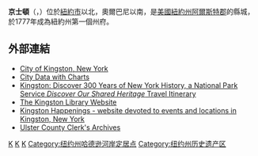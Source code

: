 {{noteTA
|1=zh-cn:金斯顿;zh-hk:京士頓;zh-tw:京斯頓
|2=zh:金斯頓;zh-cn:金斯顿;zh-hk:京士頓;zh-tw:京斯頓
}}
{{Unreferenced|time=2019-09-24T10:39:39+00:00}}
{{Infobox settlement
|name                     = 京士頓
|settlement_type          = 城市
|nickname                 = K- Town
|motto                    =

<!-- Images -->
|image_skyline            = Stockade District, Kingston, NY.jpg
|imagesize                =
|image_caption            = 
|image_flag               =
|image_seal               = Seal of Kingston, New York.png

<!-- Maps -->
|pushpin_map              = New York
|pushpin_label_position   = <!-- the position of the pushpin label: left, right, top, bottom, none -->
|pushpin_map_caption      = 在紐約州的位置
|pushpin_mapsize          =
|image_map                =
|mapsize                  =
|map_caption              =
|image_map1               =
|mapsize1                 =
|map_caption1             =

<!-- Location -->
|coordinates_region       = US-NY
|subdivision_type         = 國家
|subdivision_name         = [[美國|美國]]
|subdivision_type1        = 州
|subdivision_name1        = [[紐約州|紐約州]]
|subdivision_type2        =郡
|subdivision_name2        = [[阿爾斯特郡|阿爾斯特郡]]
|government_footnotes     =
|government_type          =
|established_title        =
|established_date         =

<!-- Population -->
|population_as_of         = [[2010年美國人口普查|2010]]
|population_footnotes     =
|population_total = 23,893
|population_metro = 177749
|leader_title = [[市長|市長]]
|leader_name = Steve Noble ([[United_States_Democratic_Party|D]])
|leader_title1            = [[city_council|Common Council]]
|leader_name1             = {{Collapsible list
 |title       = Members' List
 |frame_style = border:none; padding: 0;
 |title_style = <!-- (optional) -->
 |list_style  = text-align:left;display:none;
 |1           = At-Large Member:
 |2           = • James L. Noble, Jr. ([[United_States_Democratic_Party|D]])
 |3           = • W1: Lynn Eckert ([[United_States_Democratic_Party|D]], Majority Leader)
 |4           = • W2: Douglas Koop ([[United_States_Democratic_Party|D]])
 |5           = • W3: Brad Will ([[United_States_Democratic_Party|D]])
 |6           = • W4: Christina Dawson ([[United_States_Democratic_Party|D]])
 |7           = • W5: William Carey ([[United_States_Democratic_Party|D]])
 |8           = • W6: Anthony Davis ([[United_States_Democratic_Party|D]])
 |9           = • W7: Mary Ann Mills ([[United_States_Democratic_Party|D]])
 |10          = • W8: Steven Schabot ([[United_States_Democratic_Party|D]])
 |11          = • W9: Deborah Brown ([[United_States_Republican_Party|R]], Minority Leader)
}}

<!-- General information -->
|timezone                 = [[North_American_Eastern_Time_Zone|Eastern (EST)]]
|utc_offset               = -5
|timezone_DST             = EDT
|utc_offset_DST           = -4
|elevation_footnotes      =
|elevation_m              = 145
|elevation_ft             = 476
|coordinates_display      = 1
|latd = 41 |latm = 55 |lats = 30 |latNS = N
|longd = 74 |longm = 0 |longs = 00 |longEW = W

<!-- Area/postal codes & others -->
|postal_code_type         = [[ZIP_code|ZIP code]]s
|postal_code              = 12401-12402
|area_code                = [[Area_code_845|845]]
|blank_name = [[Federal_Information_Processing_Standard|FIPS code]]
|blank_info = 36-39727
|blank1_name              = [[Geographic_Names_Information_System|GNIS]] feature ID
|blank1_info              = 0979119
|website                  =
|footnotes                =
}}
'''京士頓'''（{{lang-en|Kingston}}，{{IPAc-en|ˈ|k|ɪ|ŋ|s|t|ən}}）位於[[紐約市|紐約市]]以北{{convert|91|mi|km|0}}，奧爾巴尼以南{{convert|59|mi|km|0}}，是[[美國|美國]][[紐約州|紐約州]][[阿爾斯特郡|阿爾斯特郡]]的縣城，於1777年成為紐約州第一個州府。

==外部連結==
{{Commonscat|Kingston, New York|京士頓 (紐約州)}}
* [http://www.ci.kingston.ny.us City of Kingston, New York] {{Wayback|url=http://www.ci.kingston.ny.us/ |date=20150111034918 }}
* [http://www.city-data.com/city/Kingston-New-York.html City Data with Charts] {{Wayback|url=http://www.city-data.com/city/Kingston-New-York.html |date=20160406204241 }}
* [http://www.nps.gov/nr/travel/kingston/ Kingston: Discover 300 Years of New York History, a National Park Service ''Discover Our Shared Heritage'' Travel Itinerary] {{Wayback|url=http://www.nps.gov/nr/travel/kingston/ |date=20160325021924 }}
* [http://www.kingstonlibrary.org/ The Kingston Library Website] {{Wayback|url=http://www.kingstonlibrary.org/ |date=20160319204656 }}
* [http://www.kingstonhappenings.org/ Kingston Happenings - website devoted to events and locations in Kingston, New York] {{Wayback|url=http://www.kingstonhappenings.org/ |date=20160316103516 }}
* [https://web.archive.org/web/20160315094125/http://www.co.ulster.ny.us/archives/index.html Ulster County Clerk's Archives]
[[Category:紐約州城市|K]]
[[Category:紐約州縣城|K]]
[[Category:美国前州首府|K]]
[[Category:纽约州哈德逊河岸定居点|Category:纽约州哈德逊河岸定居点]]
[[Category:纽约州历史遗产区|Category:纽约州历史遗产区]]